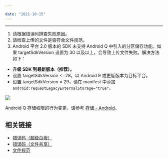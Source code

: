 ```yaml
---

date: "2021-10-15"
---
```


<Title>超级白板上传文件失败怎么处理？</Title>


---

1. 请根据错误码排查失败原因。
2. 请检查上传的文件是否符合文件规范。
3. Android 平台 2.0 版本的 SDK 未支持 Android Q 中引入的分区储存功能。如果 targetSdkVersion 设置为 30 以及以上，会导致上传文件失败。解决方法如下：
- <b>升级 SDK 到最新版本（推荐）。</b>
- 设置 targetSdkVersion \<=28，以 Android 9 或更低版本为目标平台。
- 设置 targetSdkVersion = 29，请在 manifest 中添加 `android:requestLegacyExternalStorage="true"`。
<Frame width="512" height="auto" caption=""><Frame width="512" height="auto" caption=""><img src="https://doc-media.zego.im/sdk-doc/Pics/Common/ZegoDocsView/requestLegacyExternalStorage.png" /></Frame></Frame>

Android Q 存储权限的行为变更，请参考 [存储 - Android](https://source.android.google.cn/devices/storage?hl=zh-cn#permissions)。

## 相关链接

- [错误码（超级白板）](/super-board-ios/error-code)
- [错误码（文件共享）](https://doc-zh.zego.im/article/4351)
- [文件规范](/super-board-ios/product-desc/use-restrictions/filerule)
